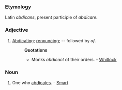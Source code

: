 ===Etymology===
Latin ''abdicans'', present participle of ''abdicare''.
===Adjective===
#[[Abdicating]]; [[renouncing]]; -- followed by ''of''.
#:'''Quotations'''
#:*Monks ''abdicant'' of their orders. - [[Whitlock]]
===Noun===
#One who [[abdicates]]. - [[Smart]]